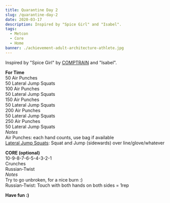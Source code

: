 ```yaml
---
title: Quarantine Day 2
slug: /quarantine-day-2
date: 2020-03-17
description: Inspired by "Spice Girl" and "Isabel".
tags:
  - Metcon
  - Core
  - Home
banner: ./achievement-adult-architecture-athlete.jpg
---
```


Inspired by "Spice Girl" by [COMPTRAIN](https://comptrain.co/home-gym/) and "Isabel".

**For Time**<br/>
50 Air Punches<br/>
50 Lateral Jump Squats<br/>
100 Air Punches<br/>
50 Lateral Jump Squats<br/>
150 Air Punches<br/>
50 Lateral Jump Squats<br/>
200 Air Punches<br/>
50 Lateral Jump Squats<br/>
250 Air Punches<br/>
50 Lateral Jump Squats<br/>
*Notes*<br/>
Air Punches: each hand counts, use bag if available<br/>
[Lateral Jump Squats](https://images.app.goo.gl/61pBTvzKh3QVNSta6): Squat and Jump (sidewards) over line/glove/whatever<br/>

**CORE (optional)**<br/>
10-9-8-7-6-5-4-3-2-1<br/>
Crunches<br/>
Russian-Twist<br/>
*Notes*<br/>
Try to go unbroken, for a nice burn :)<br/>
Russian-Twist: Touch with both hands on both sides = 1rep<br/>

**Have fun :)**
